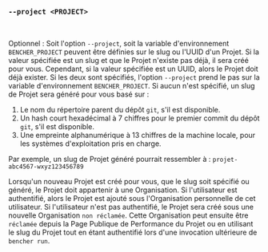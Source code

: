 ### `--project <PROJECT>`

<br />

Optionnel : Soit l'option `--project`, soit la variable d'environnement `BENCHER_PROJECT`
peuvent être définies sur le slug ou l'UUID d'un Projet.
Si la valeur spécifiée est un slug et que le Projet n'existe pas déjà, il sera créé pour vous.
Cependant, si la valeur spécifiée est un UUID, alors le Projet doit déjà exister.
Si les deux sont spécifiés, l'option `--project` prend le pas sur la variable d'environnement `BENCHER_PROJECT`.
Si aucun n'est spécifié, un slug de Projet sera généré pour vous basé sur :

1. Le nom du répertoire parent du dépôt `git`, s'il est disponible.
2. Un hash court hexadécimal à 7 chiffres pour le premier commit du dépôt `git`, s'il est disponible.
3. Une empreinte alphanumérique à 13 chiffres de la machine locale, pour les systèmes d'exploitation pris en charge.

Par exemple, un slug de Projet généré pourrait ressembler à : `projet-abc4567-wxyz123456789`

Lorsqu'un nouveau Projet est créé pour vous, que le slug soit spécifié ou généré,
le Projet doit appartenir à une Organisation.
Si l'utilisateur est authentifié, alors le Projet est ajouté sous l'Organisation personnelle de cet utilisateur.
Si l'utilisateur n'est pas authentifié, le Projet sera créé sous une nouvelle Organisation `non réclamée`.
Cette Organisation peut ensuite être `réclamée` depuis la Page Publique de Performance du Projet
ou en utilisant le slug du Projet tout en étant authentifié lors d'une invocation ultérieure de `bencher run`.
